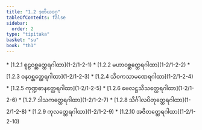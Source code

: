 ```yaml
---
title: "1.2 ဒုတိယဝဂ္ဂ"
tableOfContents: false
sidebar:
  order: 2
type: "tipitaka"
basket: "su"
book: "th1"
---
```



<DynamicBreadcrumb />



<TableOfContents book="th1" section="1.2">
* [1.2.1 စူဠဝစ္ဆတ္ထေရဂါထာ](1-2/1-2-1)
* [1.2.2 မဟာဝစ္ဆတ္ထေရဂါထာ](1-2/1-2-2)
* [1.2.3 ဝနဝစ္ဆတ္ထေရဂါထာ](1-2/1-2-3)
* [1.2.4 သိဝကသာမဏေရဂါထာ](1-2/1-2-4)
* [1.2.5 ကုဏ္ဍဓာနတ္ထေရဂါထာ](1-2/1-2-5)
* [1.2.6 ဗေလဋ္ဌသီသတ္ထေရဂါထာ](1-2/1-2-6)
* [1.2.7 ဒါသကတ္ထေရဂါထာ](1-2/1-2-7)
* [1.2.8 သိင်္ဂါလပိတုတ္ထေရဂါထာ](1-2/1-2-8)
* [1.2.9 ကုလတ္ထေရဂါထာ](1-2/1-2-9)
* [1.2.10 အဇိတတ္ထေရဂါထာ](1-2/1-2-10)
</TableOfContents>